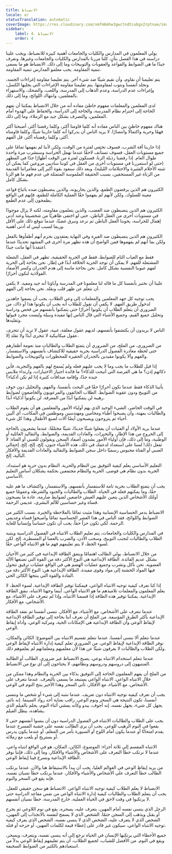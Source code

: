 ```yaml
---
title: الانضباط
locale: ar
statusTranslation: automatic
coverImage: https://res.cloudinary.com/xmfm6mhw3gwctndtcubgx2rptnae/image/upload/v1740337243/small_cover_educacion_fundamental_a051170f1c.webp
sidebar:
    label: 4. الانضباط
    order: 4
---
```

يولي المعلمون في المدارس والكليات والجامعات أهمية كبيرة للانضباط، ويجب علينا دراسته في هذا الفصل بتأنٍ. كلنا مررنا بالمدارس والكليات والجامعات وغيرها، ونعرف جيدًا ما هي الضوابط والقواعد والعقوبات والتوبيخات وما إلى ذلك. الانضباط هو ما يسمى تنمية المقاومة. يحب معلمو المدارس تنمية المقاومة.

يتم تعليمنا أن نقاوم، وأن نقيم شيئًا ضد شيء آخر. يتم تعليمنا مقاومة إغراءات الجسد، ونجلد أنفسنا ونتوب لمقاومتها. يتم تعليمنا مقاومة الإغراءات التي يجلبها الكسل، وإغراءات عدم الدراسة، وعدم الذهاب إلى المدرسة، واللعب، والضحك، والاستهزاء بالمعلمين، وانتهاك اللوائح، وما إلى ذلك.

لدى المعلمين والمعلمات مفهوم خاطئ مفاده أنه من خلال الانضباط يمكننا أن نفهم الحاجة إلى احترام نظام المدرسة، والحاجة إلى الدراسة، والحفاظ على الهدوء أمام المعلمين، والتصرف بشكل جيد مع الزملاء، وما إلى ذلك.

هناك مفهوم خاطئ بين الناس مفاده أنه كلما قاومنا أكثر، وكلما رفضنا أكثر، أصبحنا أكثر فهمًا وحرية واكتمالًا وانتصارًا. لا يريد الناس أن يدركوا أنه كلما حاربنا شيئًا، وكلما قاومناه أكثر، وكلما رفضناه أكثر، قل الفهم.

إذا حاربنا آفة الشرب، فسوف تختفي لفترة من الوقت، ولكن لأننا لم نفهمها تمامًا على جميع مستويات العقل، فسوف تستأنف لاحقًا عندما نهمل الحراسة وسنشرب مرة واحدة طوال العام. إذا رفضنا رذيلة الزنا، فسنكون لفترة من الوقت أطهارًا جدًا في المظهر (حتى لو استمررنا في مستويات أخرى من العقل في كوننا ساديين مروعين كما يمكن أن تثبته الأحلام المثيرة والاحتلامات الليلية)، وبعد ذلك سنعود بقوة أكبر إلى مغامراتنا القديمة من الزناة غير المستحقين، بسبب الحقيقة الملموسة المتمثلة في عدم فهم ما هو الزنا بشكل كامل.

الكثيرون هم الذين يرفضون الطمع، والذين يحاربونه، والذين ينضبطون ضده باتباع قواعد معينة للسلوك، ولكن لأنهم لم يفهموا حقًا العملية الكاملة للطمع، فإنهم في الواقع يطمحون إلى عدم الطمع.

الكثيرون هم الذين ينضبطون ضد الغضب، والذين يتعلمون مقاومته، لكنه لا يزال موجودًا في مستويات أخرى من العقل الباطن، حتى لو اختفى ظاهريًا من شخصيتنا وعند أدنى إهمال للحراسة، يخوننا العقل الباطن ثم نرعد ونبرق غضبًا، عندما نتوقع ذلك على الأقل وربما لسبب ليس له أدنى أهمية.

الكثيرون هم الذين ينضبطون ضد الغيرة وفي النهاية يعتقدون بحزم أنهم أطفأوها بالفعل ولكن بما أنهم لم يفهموها فمن الواضح أن هذه تظهر مرة أخرى في المشهد تحديدًا عندما اعتقدنا أنها ماتت جيدًا.

فقط مع الغياب التام للضوابط، فقط في الحرية الحقيقية، تظهر في العقل، الشعلة المشتعلة للفهم. لا يمكن أن توجد الحرية الخلاقة أبدًا في إطار. نحن بحاجة إلى الحرية لفهم عيوبنا النفسية بشكل كامل. نحن بحاجة ماسة إلى هدم الجدران وكسر الأصفاد الفولاذية لنكون أحرارًا.

علينا أن نختبر بأنفسنا كل ما قاله لنا معلمونا في المدرسة وآباؤنا أنه جيد ومفيد. لا يكفي أن نتعلم عن ظهر قلب ونقلد. نحن بحاجة إلى الفهم.

يجب توجيه كل جهد المعلمين والمعلمات إلى وعي الطلاب. يجب أن يسعوا جاهدين لدخول طريق الفهم. لا يكفي أن نقول للطلاب أنه يجب أن يكونوا هذا أو ذاك، من الضروري أن يتعلم الطلاب أن يكونوا أحرارًا حتى يتمكنوا بأنفسهم من فحص ودراسة وتحليل جميع القيم، وجميع الأشياء التي قال الناس إنها مفيدة ونبيلة وليست مجرد قبولها وتقليدها.

الناس لا يريدون أن يكتشفوا بأنفسهم، لديهم عقول مغلقة، غبية، عقول لا تريد أن تتحرى، عقول ميكانيكية لا تتحرى أبدًا ولا تقلد إلا.

من الضروري، من الملح، من الضروري أن يتمتع الطلاب والطالبات منذ نعومة أظفارهم حتى لحظة مغادرة الفصول الدراسية بحرية حقيقية للاكتشاف بأنفسهم، والاستفسار، والفهم وألا يكونوا مقيدين بالجدران الحقيرة للمحظورات والتوبيخات والضوابط.

إذا قيل للطلاب ما يجب وما لا يجب عليهم فعله ولم يُسمح لهم بالفهم والتجربة، فأين ذكائهم إذن؟ ما هي الفرصة التي أتيحت للذكاء؟ ما فائدة اجتياز الاختبارات، وارتداء ملابس جيدة جدًا، وإقامة صداقات كثيرة إذا لم نكن أذكياء؟

يأتينا الذكاء فقط عندما نكون أحرارًا حقًا في البحث بأنفسنا، والفهم، والتحليل دون خوف من التوبيخ ودون عقوبة الضوابط. الطلاب الخائفون والمرعوبون والخاضعون لضوابط رهيبة لن يتمكنوا أبدًا من المعرفة. لن يكونوا أذكياء أبدًا.

في الوقت الحاضر، الشيء الوحيد الذي يهم أولياء الأمور والمعلمين هو أن يقوم الطلاب والطالبات بمهنة، وأن يصبحوا أطباء ومحامين ومهندسين وموظفين في المكاتب، أي آليين أحياء ثم يتزوجون ويصبحون أيضًا آلات لصنع الأطفال وهذا كل شيء.

عندما يريد الأولاد أو الفتيات أن يفعلوا شيئًا جديدًا، شيئًا مختلفًا، عندما يشعرون بالحاجة إلى الخروج من هذا الإطار، والتحيزات، والعادات القديمة، والضوابط، والتقاليد العائلية أو الوطنية، وما إلى ذلك، فإن أولياء الأمور يشدون أصفاد السجن ويقولون للصبي أو الفتاة: لا تفعل ذلك! لسنا على استعداد لدعمك في ذلك، هذه الأشياء جنون، إلخ، إلخ، إلخ. إجمالي الصبي أو الفتاة محبوس رسميًا داخل سجن الضوابط والتقاليد والعادات القديمة والأفكار البالية، إلخ.

التعليم الأساسي يعلم كيفية التوفيق بين النظام والحرية. النظام بدون حرية هو استبداد. الحرية بدون نظام هي فوضى. الحرية والنظام مجتمعين بحكمة يشكلان أساس التعليم الأساسي.

يجب أن يتمتع الطلاب بحرية تامة للاستفسار بأنفسهم، والاستفسار، واكتشاف ما هم عليه حقًا، وما يمكنهم فعله في الحياة. الطلاب والطالبات والجنود والشرطة وعمومًا جميع أولئك الأشخاص الذين يتعين عليهم العيش خاضعين لضوابط صارمة، عادة ما يصبحون قساة وغير حساسين للألم البشري، عديمي الرحمة.

الانضباط يدمر الحساسية الإنسانية وهذا مثبت تمامًا بالملاحظة والخبرة. بسبب الكثير من الضوابط واللوائح، فقد الناس في هذا العصر الحساسية تمامًا وأصبحوا قساة وعديمي الرحمة. لكي تكون حراً حقاً، يجب أن تكون حساساً وإنسانياً للغاية.

في المدارس والكليات والجامعات، يتم تعليم الطلاب الانتباه في الفصول الدراسية وينتبه الطلاب والطالبات لتجنب التوبيخ، وسحب الأذن، والضرب بالعصا أو المسطرة، إلخ. لكن لسوء الحظ، لا يتم تعليمهم فهم ما هو الانتباه الواعي حقًا.

من خلال الانضباط، يولي الطالب اهتمامًا وينفق الطاقة الإبداعية في كثير من الأحيان بشكل عديم الفائدة. الطاقة الإبداعية هي النوع الأكثر دقة من القوة التي تصنعها الآلة العضوية. نحن نأكل ونشرب وجميع عمليات الهضم هي في الواقع عمليات ترقيق تتحول فيها المواد الخشنة إلى مواد وقوى مفيدة. الطاقة الإبداعية هي: النوع الأكثر دقة من المادة والقوة التي ينتجها الكائن الحي.

إذا كنا نعرف كيفية توجيه الانتباه الواعي، فيمكننا توفير الطاقة الإبداعية. لسوء الحظ، لا يعلم المعلمون والمعلمات تلاميذهم ما هو الانتباه الواعي. أينما وجهنا الانتباه، ننفق الطاقة الإبداعية. يمكننا توفير هذه الطاقة إذا قسمنا الانتباه، وإذا لم نتعرف على الأشياء، مع الأشخاص، مع الأفكار.

عندما نتعرف على الأشخاص، مع الأشياء، مع الأفكار، ننسى أنفسنا ثم نفقد الطاقة الإبداعية بأكثر الطرق المؤسفة. من الملح أن نعرف أننا بحاجة إلى توفير الطاقة الإبداعية لإيقاظ الوعي وأن الطاقة الإبداعية هي الإمكانات الحية، ومركبة الوعي، وأداة إيقاظ الوعي.

عندما نتعلم ألا ننسى أنفسنا، عندما نتعلم تقسيم الانتباه بين الموضوع؛ الكائن والمكان، نوفر الطاقة الإبداعية لإيقاظ الوعي. من الضروري تعلم كيفية إدارة الانتباه لإيقاظ الوعي ولكن الطلاب والطالبات لا يعرفون شيئًا عن هذا لأن معلميهم ومعلماتهم لم يعلموهم ذلك.

عندما نتعلم استخدام الانتباه بوعي، يصبح الانضباط غير ضروري. الطالب أو الطالبة المنتبهون إلى دروسهم ودروسهم ونظامهم، لا يحتاجون إلى أي نوع من الانضباط.

من الملح أن يفهم المعلمون الحاجة إلى التوفيق بذكاء بين الحرية والنظام وهذا ممكن من خلال الانتباه الواعي. الانتباه الواعي يستبعد ما يسمى بالتعرف. عندما نتعرف على الأشخاص، مع الأشياء، مع الأفكار، تأتي السحر وهذا الأخير ينتج النوم في الوعي.

يجب أن نعرف كيفية توجيه الانتباه دون تعريف. عندما ننتبه إلى شيء أو شخص ما وننسى أنفسنا، تكون النتيجة هي السحر ونوم الوعي. راقب بعناية أحد رواد السينما. إنه نائم، يجهل كل شيء، يجهل نفسه، إنه أجوف، يبدو وكأنه يمشي أثناء النوم، يحلم بالفيلم الذي يشاهده، ببطل الفيلم.

يجب على الطلاب والطالبات الانتباه في الفصول الدراسية دون أن ينسوا أنفسهم حتى لا يقعوا في النوم الرهيب للوعي. يجب أن يرى الطالب نفسه على خشبة المسرح عندما يقدم امتحانًا أو عندما يكون أمام اللوح أو السبورة بأمر من المعلم، أو عندما يكون يدرس أو يستريح أو يلعب مع زملائه.

الانتباه المقسم إلى ثلاثة أجزاء: الموضوع، الكائن، المكان، هو في الواقع انتباه واعي. عندما لا نرتكب خطأ التعرف على الأشخاص والأشياء والأفكار، وما إلى ذلك، فإننا نوفر الطاقة الإبداعية ونسرع فينا إيقاظ الوعي.

من يريد إيقاظ الوعي في العوالم العليا، يجب أن يبدأ بالاستيقاظ هنا والآن. عندما يرتكب الطالب خطأ التعرف على الأشخاص والأشياء والأفكار، عندما يرتكب خطأ نسيان نفسه، فإنه يقع في السحر والنوم.

الانضباط لا يعلم الطلاب كيفية توجيه الانتباه الواعي. الانضباط هو سجن حقيقي للعقل. يجب أن يتعلم الطلاب والطالبات كيفية إدارة الانتباه الواعي من نفس مقاعد الدراسة حتى لا يرتكبوا في وقت لاحق في الحياة العملية، خارج المدرسة، خطأ نسيان أنفسهم.

الرجل الذي ينسى نفسه أمام المهين، يتعرف عليه، يسحره، يقع في نوم اللاوعي ثم يجرح أو يقتل ويذهب إلى السجن حتمًا. الشخص الذي لا يسمح لنفسه بالانجذاب إلى المهين، الشخص الذي لا يتعرف عليه، الشخص الذي لا ينسى نفسه، الشخص الذي يعرف كيفية توجيه الانتباه الواعي، سيكون غير قادر على إعطاء قيمة لكلمات المهين، أو جرحه أو قتله.

جميع الأخطاء التي يرتكبها الإنسان في الحياة ترجع إلى أنه ينسى نفسه، ويتعرف، ويسحر، ويقع في النوم. من الأفضل للشباب، لجميع الطلاب، أن يتم تعليمهم إيقاظ الوعي بدلاً من استعبادهم بالكثير من الضوابط السخيفة.


